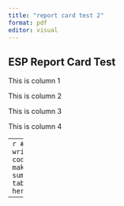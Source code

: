 ```yaml
---
title: "report card test 2"
format: pdf
editor: visual
---
```


## ESP Report Card Test

:::: {layout="[ [0.6, 0.4], [0.4, 0.6] ]"}

::: {#first}
This is column 1
:::

::: {#second}
This is column 2
:::

::: {#third}
This is column 3
:::

::: {#fourth}
This is column 4
:::

::::

---
```r
# write code to make summary table here
```

---
